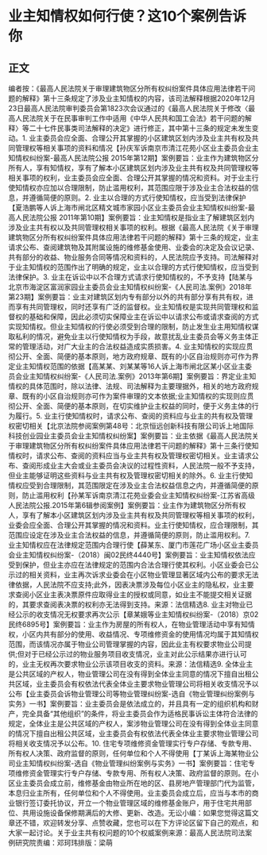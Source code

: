 # 业主知情权如何行使？这10个案例告诉你
## 正文
编者按：《最高人民法院关于审理建筑物区分所有权纠纷案件具体应用法律若干问题的解释》第十三条规定了涉及业主知情权的内容，该司法解释根据2020年12月23日最高人民法院审判委员会第1823次会议通过的《最高人民法院关于修改〈最高人民法院关于在民事审判工作中适用《中华人民共和国工会法》若干问题的解释〉等二十七件民事类司法解释的决定》进行修正，其中第十三条的规定未发生变动。1. 业主委员会应全面、合理公开其掌握的小区建筑区划内涉及业主共有权及共同管理权等相关事项的资料和情况【孙庆军诉南京市清江花苑小区业主委员会业主知情权纠纷案-最高人民法院公报 2015年第12期】案例要旨：业主作为建筑物区分所有人，享有知情权，享有了解本小区建筑区划内涉及业主共有权及共同管理权等相关事项的权利，业主委员会应全面、合理公开其掌握的情况和资料。对于业主行使知情权亦应加以合理限制，防止滥用权利，其范围应限于涉及业主合法权益的信息，并遵循简便的原则。2. 业主以合理的方式行使知情权，应当受到法律保护【夏浩鹏等人诉上海市闸北区精文城市家园小区业主委员会业主知情权纠纷案-最高人民法院公报 2011年第10期】案例要旨：业主知情权是指业主了解建筑区划内涉及业主共有权以及共同管理权相关事项的权利。根据《最高人民法院《关于审理建筑物区分所有权纠纷案件具体应用法律若干问题的解释》第十三条的规定，业主请求公布、查阅建筑物及其附属设施的维修基金使用、业委会的决定及会议记录、共有部分的收益、物业服务合同等情况和资料的，人民法院应予支持。司法解释对于业主知情权的范围作出了明确的规定，业主以合理的方式行使知情权，应当受到法律保护。3. 业主在诉讼中以不合理方式请求行使知情权的，不予支持【陆某与北京市海淀区富润家园业主委员会业主知情权纠纷案-《人民司法.案例》2018年第23期】案例要旨：业主对建筑区划内专有部分以外的共有部分享有共有权，进而享有共同管理权，同时还享有广泛的监督权。业主知情权是实现共同管理权和监督权的基础和保障，因此必须切实保障业主在诉讼中以请求公布或请求查阅的方式实现知情权。但业主知情权的行使必须受到合理的限制，防止发生业主用知情权谋取私利的情况，避免业主以行使知情权为手段，故意扰乱业主委员会等义务主体正常的管理活动，对广大业主的合法权益造成实质损害。4. 业主知情权的实现应贯彻公开、全面、简便的基本原则，地方政府规章、既有的小区自治规则亦可作为界定业主知情权范围的依据【高某某、刘某某等16人诉上海市闸北区某小区业主委员会业主知情权纠纷案-《人民司法.案例》2013年第6期】案例要旨：界定业主知情权的具体范围时，除以法律、法规、司法解释为主要理据外，相关的地方政府规章、既有的小区自治规则亦可作为案件审理的文本依据;业主知情权的实现则应贯彻公开、全面、简便的基本原则，在切实维护业主权益的同时，便于义务主体的行为履行。5. 业主行使知情权时，请求公布、查阅的资料应与业主的共有权及管理权密切相关【北京法院参阅案例第48号：北京恒远创新科技有限公司诉上地国际科技创业园业主委员会业主知情权纠纷案】案例要旨：业主依据《最高人民法院关于审理建筑物区分所有权纠纷案件具体应用法律若干问题的解释》第十三条行使知情权时，请求公布、查阅的资料应当与业主共有权及管理权密切相关。业主请求公布、查阅形成业主大会或业主委员会决议的过程性资料，人民法院一般不予支持，但业主能够证明这些资料与业主共有权及管理权密切相关的除外。6. 业主行使知情权应受到合理限制，其范围限定在涉及业主合法权益信息之内，并遵循简便的原则，防止滥用权利【孙某军诉南京清江花苑业委会业主知情权纠纷案-江苏省高级人民法院公报.2015年第6辑参阅案例】案例要旨：业主作为建筑物区分所有权人，享有了解本小区建筑区划内涉及业主共有权及共同管理权等相关事项的权利，业委会应全面、合理公开其掌握的情况和资料。业主行使知情权，应合理限制，其范围应设定在涉及业主合法权益的信息，并遵循简便的原则，防止滥用权利。7. 业主知情权应在法律规定范围内合理行使【薛某东、厦门市莲花广场小区业主委员会业主知情权纠纷案-（2018）闽02民终4440号】案例要旨：业主知情权依法应受到保护，但业主亦应在法律规定的范围内合法合理行使其权利。小区业委会已公示过的相关资料，业主再次诉求业委会在小区物业管理显著区域内公布的要求无法律依据，人民法院不应支持;此外，因表决票涉及每位小区业主的隐私权，业主要求查阅小区业主表决票原件应取得业主的授权或同意，如业主不能提交相关证据的，其要求查阅表决票的权利亦无法得到支持。来源：法信精选8. 业主对物业已经公示的收支情况无权要求再次公示【章某娥等业主知情权纠纷案-（2018）京02民终6895号】案例要旨：业主作为房屋的所有权人，在物业管理活动中享有知情权，小区内共有部分的使用、收益情况、专项维修资金的使用情况均属于其知情权范围，而该情况亦属于物业公司管理掌握的内容，因此业主有权要求物业公司提供;但对于已经公示过的物业服务项目收支情况，业主对此公示结果亦进行认可的，业主无权再次要求物业公示该项目收支的资料。来源：法信精选9. 全体业主是公共区域的产权人，物业管理公司在没有得到全体业主同意的情况下擅自出租公共区域，业主委员会有权依法代表全体业主要求物业管理公司将相关收支情况予以公布【业主委员会诉物业管理公司等物业管理纠纷案-选自《物业管理纠纷案例与实务》一书】案例要旨：业主委员会是依法成立的，并且具有一定的组织机构和财产，完全具备“其他组织”的条件，将业主委员会作为适格民事诉讼主体符合法律的规定，全体业主是公共区域的产权人，案涉物业管理公司在没有得到全体业主同意的情况下擅自出租公共区域，业主委员会有权依法代表全体业主要求物业管理公司将相关收支情况予以公布。10. 住宅专项维修资金管理实行专户存储、专款专用、所有权人决策、政府监督的原则，任何单位和个人不得使用【丁某诉上海某物业公司业主知情权纠纷案-选自《物业管理纠纷案例与实务》一书】案例要旨：住宅专项维修资金管理实行专户存储、专款专用、所有权人决策、政府监督的原则。在小区业主委员会成立前，维修基金由物业所在地的区、县房地产管理部门代为监管，本息归业主所有，任何单位和个人不得使用。业主委员会成立后，应当与本市的商业银行签订委托协议，开立一个物业管理区域的维修基金账户，用于住宅共用部位、共用设施设备保修期满后的大修、更新、改造。无讼小编：如果您觉得这篇文章还不错，欢迎转发分享、点赞收藏，您也可以在下方评论区留下自己的观点，和大家一起讨论。关于业主共有权问题的10个权威案例来源：最高人民法院司法案例研究院责编：邓珂玮排版：梁萌
